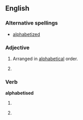 ==English==

===Alternative spellings===
* [[alphabetized]] {{i|North American}}

===Adjective===
{{en-adj|-}}

# {{British}} Arranged in [[alphabetical]] order.
# {{alternative spelling of|alphabetized}}

===Verb===
'''alphabetised'''

# {{British}} {{past of|[[alphabetise]]}}
# {{alternative spelling of|alphabetized}}